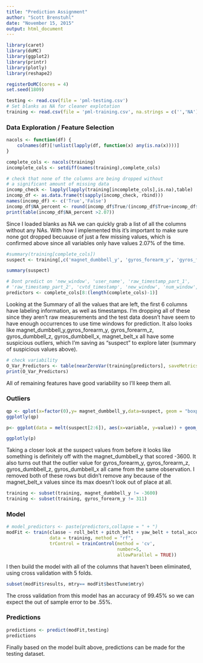 ```yaml
---
title: "Prediction Assignment"
author: "Scott Brenstuhl"
date: "November 15, 2015"
output: html_document
---
```

```r
library(caret)
library(doMC)
library(ggplot2)
library(printr)
library(plotly)
library(reshape2)

registerDoMC(cores = 4)
set.seed(1809)
```

```r
testing <- read.csv(file = 'pml-testing.csv')
# Set blanks as NA for cleaner explotation
training <- read.csv(file = 'pml-training.csv', na.strings = c('','NA'))
```

### Data Exploration / Feature Selection
```r
nacols <- function(df) {
    colnames(df)[!unlist(lapply(df, function(x) any(is.na(x))))]
}

complete_cols <- nacols(training)
incomplete_cols <- setdiff(names(training),complete_cols)

# check that none of the columns are being dropped without
# a significant amount of missing data
incomp_check <- lapply(lapply(training[incomplete_cols],is.na),table)
incomp_df <- as.data.frame(t(sapply(incomp_check, rbind)))
names(incomp_df) <- c('True','False')
incomp_df$NA_percent <- round(incomp_df$True/(incomp_df$True+incomp_df$False),4)*100
print(table(incomp_df$NA_percent >2.07))
```

Since I loaded blanks as NA we can quickly grab a list of all the columns without any NAs. With how I implemented this it's important to make sure none got dropped becuause of just a few missing values, which is confirmed above since all variables only have values 2.07% of the time.

```r
#summary(training[complete_cols])
suspect <- training[,c('magnet_dumbbell_y', 'gyros_forearm_y', 'gyros_forearm_z', 'gyros_dumbbell_z', 'gyros_dumbbell_x', 'magnet_belt_x')]

summary(suspect)

# Dont predict on 'new_window', 'user_name', 'raw_timestamp_part_1', 
# 'raw_timestamp_part_2', 'cvtd_timestamp', 'new_window', 'num_window', 'classe'
predictors <- complete_cols[8:(length(complete_cols)-1)]
```

Looking at the Summary of all the values that are left, the first 6 columns have labeling information, as well as timestamps. I’m dropping all of these since they aren’t raw measurements and the test data doesn’t have seem to have enough occurrences to use time windows for prediction. It also looks like magnet_dumbbell_y,gyros_forearm_y, gyros_forearm_z, gyros_dumbbell_z, gyros_dumbbell_x, magnet_belt_x all have some suspicious outliers, which I’m saving as “suspect” to explore later (summary of suspicious values above).

```r
# check variability
O_Var_Predictors <- table(nearZeroVar(training[predictors], saveMetrics = TRUE)$zeroVar)
print(O_Var_Predictors)
```

All of remaining features have good variability so I'll keep them all.

### Outliers
```r
qp <- qplot(x=factor(0),y= magnet_dumbbell_y,data=suspect, geom = "boxplot")
ggplotly(qp)

p<- ggplot(data = melt(suspect[2:6]), aes(x=variable, y=value)) + geom_boxplot(aes(fill=variable))

ggplotly(p)
```

Taking a closer look at the suspect values from before it looks like something is definitely off with the magnet_dumbbell_y that scored -3600. It also turns out that the outlier value for gyros_forearm_y, gyros_forearm_z, gyros_dumbbell_z, gyros_dumbbell_x all came from the same observation. I removed both of these rows but didn't remove any because of the magnet_belt_x values since its max doesn't look out of place at all.

```r
training <- subset(training, magnet_dumbbell_y != -3600)
training <- subset(training, gyros_forearm_y != 311)
```

### Model
```r
# model_predictors <- paste(predictors,collapse = " + ")
modFit <- train(classe ~ roll_belt + pitch_belt + yaw_belt + total_accel_belt + gyros_belt_x + gyros_belt_y + gyros_belt_z + accel_belt_x + accel_belt_y + accel_belt_z + magnet_belt_x + magnet_belt_y + magnet_belt_z + roll_arm + pitch_arm + yaw_arm + total_accel_arm + gyros_arm_x + gyros_arm_y + gyros_arm_z + accel_arm_x + accel_arm_y + accel_arm_z + magnet_arm_x + magnet_arm_y + magnet_arm_z + roll_dumbbell + pitch_dumbbell + yaw_dumbbell + total_accel_dumbbell + gyros_dumbbell_x + gyros_dumbbell_y + gyros_dumbbell_z + accel_dumbbell_x + accel_dumbbell_y + accel_dumbbell_z + magnet_dumbbell_x + magnet_dumbbell_y + magnet_dumbbell_z + roll_forearm + pitch_forearm + yaw_forearm + total_accel_forearm + gyros_forearm_x + gyros_forearm_y + gyros_forearm_z + accel_forearm_x + accel_forearm_y + accel_forearm_z + magnet_forearm_x + magnet_forearm_y + magnet_forearm_z, 
                data = training, method = "rf", 
                trControl = trainControl(method = 'cv',
                                         number=5, 
                                         allowParallel = TRUE))

```

I then build the model with all of the columns that haven't been eliminated, using cross validation with 5 folds. 

```r
subset(modFit$results, mtry== modFit$bestTune$mtry)
```

The cross validation from this model has an accuracy of 99.45% so we can expect the out of sample error to be .55%.

### Predictions

```r
predictions <- predict(modFit,testing)
predictions
```

Finally based on the model built above, predictions can be made for the testing dataset.
